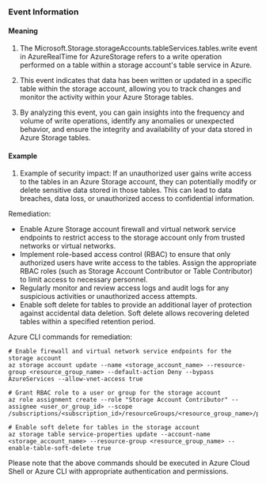 
### Event Information

#### Meaning

1. The Microsoft.Storage.storageAccounts.tableServices.tables.write event in AzureRealTime for AzureStorage refers to a write operation performed on a table within a storage account's table service in Azure.

2. This event indicates that data has been written or updated in a specific table within the storage account, allowing you to track changes and monitor the activity within your Azure Storage tables.

3. By analyzing this event, you can gain insights into the frequency and volume of write operations, identify any anomalies or unexpected behavior, and ensure the integrity and availability of your data stored in Azure Storage tables.

#### Example

1. Example of security impact: If an unauthorized user gains write access to the tables in an Azure Storage account, they can potentially modify or delete sensitive data stored in those tables. This can lead to data breaches, data loss, or unauthorized access to confidential information.

Remediation:
- Enable Azure Storage account firewall and virtual network service endpoints to restrict access to the storage account only from trusted networks or virtual networks.
- Implement role-based access control (RBAC) to ensure that only authorized users have write access to the tables. Assign the appropriate RBAC roles (such as Storage Account Contributor or Table Contributor) to limit access to necessary personnel.
- Regularly monitor and review access logs and audit logs for any suspicious activities or unauthorized access attempts.
- Enable soft delete for tables to provide an additional layer of protection against accidental data deletion. Soft delete allows recovering deleted tables within a specified retention period.

Azure CLI commands for remediation:
```
# Enable firewall and virtual network service endpoints for the storage account
az storage account update --name <storage_account_name> --resource-group <resource_group_name> --default-action Deny --bypass AzureServices --allow-vnet-access true

# Grant RBAC role to a user or group for the storage account
az role assignment create --role "Storage Account Contributor" --assignee <user_or_group_id> --scope /subscriptions/<subscription_id>/resourceGroups/<resource_group_name>/providers/Microsoft.Storage/storageAccounts/<storage_account_name>

# Enable soft delete for tables in the storage account
az storage table service-properties update --account-name <storage_account_name> --resource-group <resource_group_name> --enable-table-soft-delete true
```

Please note that the above commands should be executed in Azure Cloud Shell or Azure CLI with appropriate authentication and permissions.

